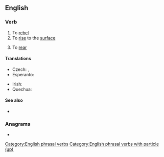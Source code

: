 ==English==

===Verb===
{{en-verb|rises up|rising up|rose up|risen up}}

# To [[rebel]]
# To [[rise]] to the [[surface]]
# {{lb|en|of a horse etc}} To [[rear]]

====Translations====
{{trans-top|to rise to the surface}}
* Czech: {{t|cs|povstat|pf}}, {{t|cs|povstávat|impf}}
* Esperanto: {{t|eo|leviĝi}}
{{trans-mid}}
* Irish: {{t|ga|éirigh suas}}
* Quechua: {{t|qu|lluqsiy}}
{{trans-bottom}}

====See also====
* {{l|en|uprise}}

===Anagrams===
* {{anagrams|en|Epirus|uprise}}

[[Category:English phrasal verbs]]
[[Category:English phrasal verbs with particle (up)]]